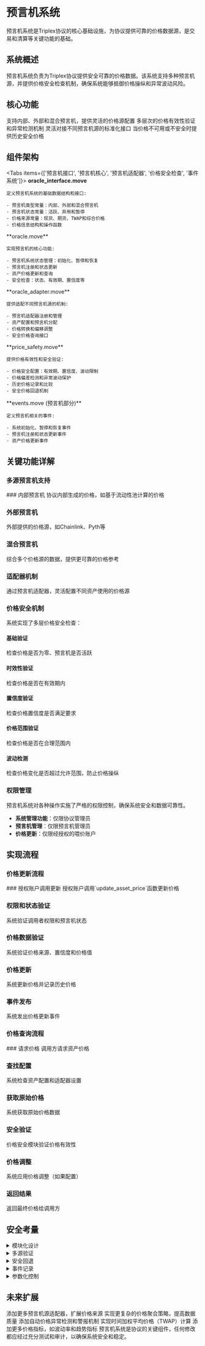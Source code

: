 
# 预言机系统

<Callout type="info">
  预言机系统是Triplex协议的核心基础设施，为协议提供可靠的价格数据源，是交易和清算等关键功能的基础。
</Callout>

## 系统概述

预言机系统负责为Triplex协议提供安全可靠的价格数据。该系统支持多种预言机源，并提供价格安全检查机制，确保系统能够抵御价格操纵和异常波动风险。

## 核心功能

<Cards>
  <Card title="多源预言机" href="#多源预言机支持">
    支持内部、外部和混合预言机，提供灵活的价格源配置
  </Card>
  <Card title="价格安全检查" href="#价格安全机制">
    多层次的价格有效性验证和异常检测机制
  </Card>
  <Card title="适配器模式" href="#预言机适配器">
    灵活对接不同预言机源的标准化接口
  </Card>
  <Card title="价格回退机制" href="#价格查询流程">
    当价格不可用或不安全时提供历史安全价格
  </Card>
</Cards>

## 组件架构

<Tabs items={['预言机接口', '预言机核心', '预言机适配器', '价格安全检查', '事件系统']}>
  <Tab>
    **oracle_interface.move**
    
    定义预言机系统的基础数据结构和接口:
    
    - 预言机类型常量：内部、外部和混合预言机
    - 预言机状态常量：活跃、弃用和暂停
    - 价格来源常量：现货、期货、TWAP和综合价格
    - 价格信息结构和操作函数
  </Tab>
  <Tab>
    **oracle.move**
    
    实现预言机的核心功能:
    
    - 预言机系统状态管理：初始化、暂停和恢复
    - 预言机注册和状态更新
    - 资产价格更新和查询
    - 安全检查：状态、有效期、置信度等
  </Tab>
  <Tab>
    **oracle_adapter.move**
    
    提供适配不同预言机源的机制:
    
    - 预言机适配器注册和管理
    - 资产配置和预言机分配
    - 价格转换和偏移调整
    - 安全价格查询接口
  </Tab>
  <Tab>
    **price_safety.move**
    
    提供价格有效性和安全验证:
    
    - 价格安全配置：有效期、置信度、波动限制
    - 价格偏差检测和异常波动保护
    - 历史价格记录和比较
    - 安全价格回退机制
  </Tab>
  <Tab>
    **events.move (预言机部分)**
    
    定义预言机相关的事件:
    
    - 系统初始化、暂停和恢复事件
    - 预言机注册和状态更新事件
    - 资产价格更新事件
  </Tab>
</Tabs>

## 关键功能详解

### 多源预言机支持

<Steps>
  ### 内部预言机
  协议内部生成的价格，如基于流动性池计算的价格
  
  ### 外部预言机
  外部提供的价格源，如Chainlink、Pyth等
  
  ### 混合预言机
  综合多个价格源的数据，提供更可靠的价格参考
  
  ### 适配器机制
  通过预言机适配器，灵活配置不同资产使用的价格源
</Steps>

### 价格安全机制

系统实现了多层价格安全检查：

<div className="grid grid-cols-2 gap-4 mt-4">
  <div className="rounded-lg border border-gray-200 p-4">
    <h4 className="font-bold">基础验证</h4>
    <p>检查价格是否为零、预言机是否活跃</p>
  </div>
  <div className="rounded-lg border border-gray-200 p-4">
    <h4 className="font-bold">时效性验证</h4>
    <p>检查价格是否在有效期内</p>
  </div>
  <div className="rounded-lg border border-gray-200 p-4">
    <h4 className="font-bold">置信度验证</h4>
    <p>检查价格置信度是否满足要求</p>
  </div>
  <div className="rounded-lg border border-gray-200 p-4">
    <h4 className="font-bold">价格范围验证</h4>
    <p>检查价格是否在合理范围内</p>
  </div>
  <div className="rounded-lg border border-gray-200 p-4 col-span-2">
    <h4 className="font-bold">波动检测</h4>
    <p>检查价格变化是否超过允许范围，防止价格操纵</p>
  </div>
</div>

### 权限管理

<Callout type="warning">
  预言机系统对各种操作实施了严格的权限控制，确保系统安全和数据可靠性。
</Callout>

- **系统管理功能**：仅限协议管理员
- **预言机管理**：仅限预言机管理员
- **价格更新**：仅限经授权的喂价账户

## 实现流程

### 价格更新流程

<Steps>
  ### 授权账户调用更新
  授权账户调用`update_asset_price`函数更新价格
  
  ### 权限和状态验证
  系统验证调用者权限和预言机状态
  
  ### 价格数据验证
  系统验证价格来源、置信度和价格值
  
  ### 价格更新
  系统更新价格并记录历史价格
  
  ### 事件发布
  系统发出价格更新事件
</Steps>

### 价格查询流程

<Steps>
  ### 请求价格
  调用方请求资产价格
  
  ### 查找配置
  系统检查资产配置和适配器设置
  
  ### 获取原始价格
  系统获取原始价格数据
  
  ### 安全验证
  价格安全模块验证价格有效性
  
  ### 价格调整
  系统应用价格调整（如果配置）
  
  ### 返回结果
  返回最终价格给调用方
</Steps>

## 安全考量

<details className="mt-4">
  <summary className="cursor-pointer font-bold">模块化设计</summary>
  <p className="p-4">分离核心逻辑和安全检查，降低系统复杂性，便于审计和升级</p>
</details>

<details>
  <summary className="cursor-pointer font-bold">多源验证</summary>
  <p className="p-4">支持多个预言机源，减少单点故障风险，提高数据可靠性</p>
</details>

<details>
  <summary className="cursor-pointer font-bold">安全回退</summary>
  <p className="p-4">价格异常时使用历史安全价格，确保系统继续运行</p>
</details>

<details>
  <summary className="cursor-pointer font-bold">事件记录</summary>
  <p className="p-4">全面记录系统状态变更，便于审计和监控异常行为</p>
</details>

<details>
  <summary className="cursor-pointer font-bold">参数化控制</summary>
  <p className="p-4">可配置的安全参数，适应不同资产的风险特性和价格波动特征</p>
</details>

## 未来扩展

<Cards>
  <Card title="更多预言机源">
    添加更多预言机源适配器，扩展价格来源
  </Card>
  <Card title="复杂聚合策略">
    实现更复杂的价格聚合策略，提高数据质量
  </Card>
  <Card title="异常检测">
    添加自动价格异常检测和警报机制
  </Card>
  <Card title="TWAP计算">
    实现时间加权平均价格（TWAP）计算
  </Card>
  <Card title="扩展指标">
    添加更多价格指标，如波动率和趋势指标
  </Card>
</Cards>

<Callout type="error" className="mt-8">
  预言机系统是协议的关键组件，任何修改都应经过充分测试和审计，以确保系统安全和稳定。
</Callout> 